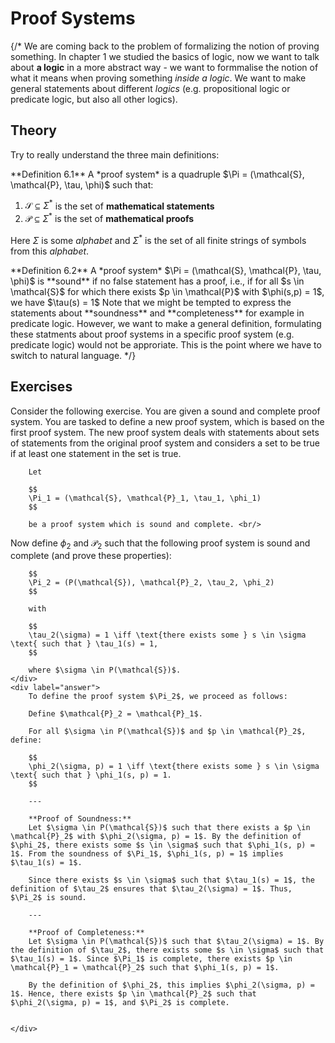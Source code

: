 
# Proof Systems

{/* We are coming back to the problem of formalizing the notion of proving something.
In chapter 1 we studied the basics of logic, now we want to talk about **a logic** in a more abstract way - we want to formmalise the notion of what it means when proving something *inside a logic*.
We want to make general statements about different *logics* (e.g. propositional logic or predicate logic, but also all other logics).

## Theory


Try to really understand the three main definitions:

<Callout type='-'>
**Definition 6.1** A *proof system* is a quadruple $\Pi = (\mathcal{S}, \mathcal{P}, \tau, \phi)$ such that:

1. $\mathcal{S} \subseteq \Sigma^*$ is the set of **mathematical statements**
2. $\mathcal{P} \subseteq \Sigma^*$ is the set of **mathematical proofs**


Here $\Sigma$ is some *alphabet* and $\Sigma^*$ is the set of all finite strings of symbols from this *alphabet*. 

</Callout>

<Callout type="-">
**Definition 6.2** A *proof system* $\Pi = (\mathcal{S}, \mathcal{P}, \tau, \phi)$ is **sound** if no false statement has a proof, i.e., if for all $s \in \mathcal{S}$ for which there exists $p \in \mathcal{P}$ with $\phi(s,p) = 1$, we have $\tau(s) = 1$
</Callout>



<Callout type='warning'>
Note that we might be tempted to express the statements about **soundness** and **completeness** for example in predicate logic. However, we want to make a general definition, formulating these statments about proof systems in a specific proof system (e.g. predicate logic) would not be approriate. This is the point where we have to switch to natural language.
</Callout> */}

## Exercises

<Problem title="Powerset Proof System" source="Tobias Steinbrecher">
    <div label="question">
        Consider the following exercise. You are given a sound and complete proof system. You are tasked to define a new proof system, which is based on the first proof system. The new proof system deals with statements about sets of statements from the original proof system and considers a set to be true if at least one statement in the set is true. 

        Let 

        $$
        \Pi_1 = (\mathcal{S}, \mathcal{P}_1, \tau_1, \phi_1)
        $$

        be a proof system which is sound and complete. <br/> 

Now define $\phi_2$ and $\mathcal{P}_2$ such that the following proof system is sound and complete (and prove these properties):

        $$
        \Pi_2 = (P(\mathcal{S}), \mathcal{P}_2, \tau_2, \phi_2)
        $$

        with 

        $$
        \tau_2(\sigma) = 1 \iff \text{there exists some } s \in \sigma \text{ such that } \tau_1(s) = 1,
        $$

        where $\sigma \in P(\mathcal{S})$.
    </div>
    <div label="answer">
        To define the proof system $\Pi_2$, we proceed as follows:

        Define $\mathcal{P}_2 = \mathcal{P}_1$.

        For all $\sigma \in P(\mathcal{S})$ and $p \in \mathcal{P}_2$, define:

        $$
        \phi_2(\sigma, p) = 1 \iff \text{there exists some } s \in \sigma \text{ such that } \phi_1(s, p) = 1.
        $$

        ---
         
        **Proof of Soundness:**   
        Let $\sigma \in P(\mathcal{S})$ such that there exists a $p \in \mathcal{P}_2$ with $\phi_2(\sigma, p) = 1$. By the definition of $\phi_2$, there exists some $s \in \sigma$ such that $\phi_1(s, p) = 1$. From the soundness of $\Pi_1$, $\phi_1(s, p) = 1$ implies $\tau_1(s) = 1$. 

        Since there exists $s \in \sigma$ such that $\tau_1(s) = 1$, the definition of $\tau_2$ ensures that $\tau_2(\sigma) = 1$. Thus, $\Pi_2$ is sound.

        ---

        **Proof of Completeness:**  
        Let $\sigma \in P(\mathcal{S})$ such that $\tau_2(\sigma) = 1$. By the definition of $\tau_2$, there exists some $s \in \sigma$ such that $\tau_1(s) = 1$. Since $\Pi_1$ is complete, there exists $p \in \mathcal{P}_1 = \mathcal{P}_2$ such that $\phi_1(s, p) = 1$. 

        By the definition of $\phi_2$, this implies $\phi_2(\sigma, p) = 1$. Hence, there exists $p \in \mathcal{P}_2$ such that $\phi_2(\sigma, p) = 1$, and $\Pi_2$ is complete.

        
    </div>
</Problem>

